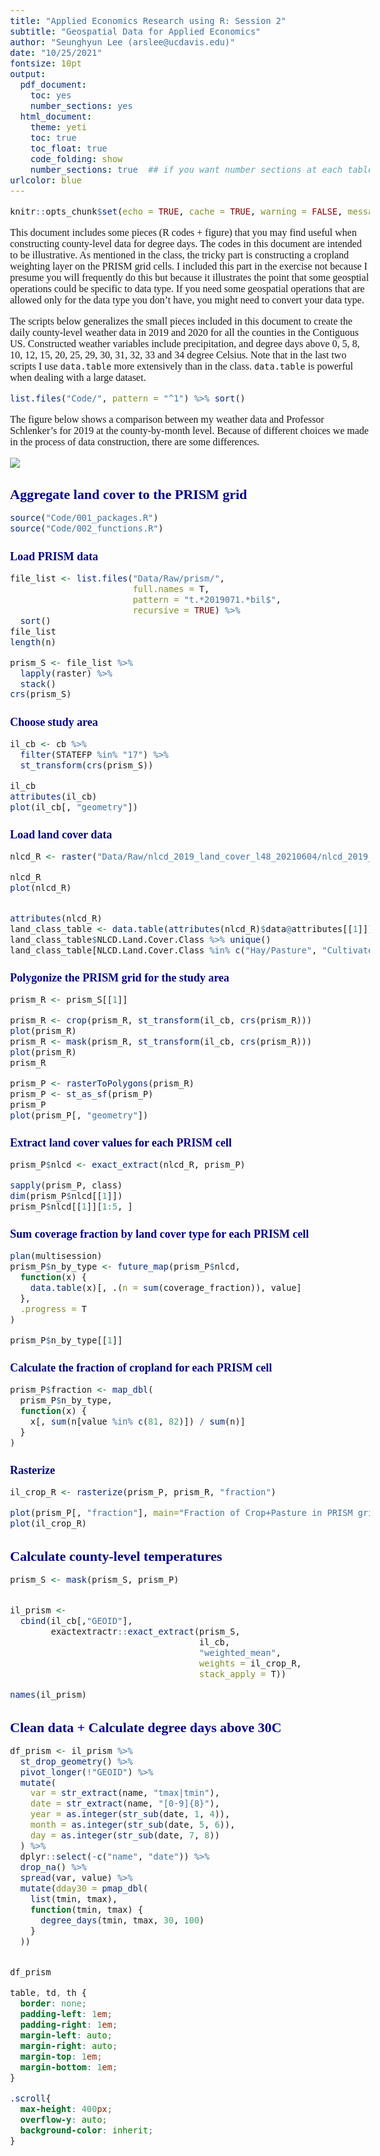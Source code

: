 ```yaml
---
title: "Applied Economics Research using R: Session 2"
subtitle: "Geospatial Data for Applied Economics"
author: "Seunghyun Lee (arslee@ucdavis.edu)"
date: "10/25/2021"
fontsize: 10pt
output:
  pdf_document:
    toc: yes
    number_sections: yes
  html_document:
    theme: yeti
    toc: true
    toc_float: true
    code_folding: show
    number_sections: true  ## if you want number sections at each table header
urlcolor: blue
---
```


```r
knitr::opts_chunk$set(echo = TRUE, cache = TRUE, warning = FALSE, message = FALSE, cache.lazy = FALSE)
```

This document includes some pieces (R codes + figure) that you may find useful when constructing county-level data for degree days. The codes in this document are intended to be illustrative. As mentioned in the class, the tricky part is constructing a cropland weighting layer on the PRISM grid cells. I included this part in the exercise not because I presume you will frequently do this but because it illustrates the point that some geosptial operations could be specific to data type. If you need some geospatial operations that are allowed only for the data type you don't have, you might need to convert your data type. 


The scripts below generalizes the small pieces included in this document to create the daily county-level weather data in 2019 and 2020 for all the counties in the Contiguous US. Constructed weather variables include precipitation, and degree days above 0, 5, 8, 10, 12, 15, 20, 25, 29, 30, 31, 32, 33 and 34 degree Celsius. Note that in the last two scripts I use `data.table` more extensively than in the class. `data.table` is powerful when dealing with a large dataset.


```r
list.files("Code/", pattern = "^1") %>% sort()
```

The figure below shows a comparison between my weather data and Professor Schlenker's for 2019 at the county-by-month level. Because of different choices we made in the process of data construction, there are some differences. 


![](Figure/compare_WS_SL_monthly_2019.png)

















# Aggregate land cover to the PRISM grid

```r
source("Code/001_packages.R")
source("Code/002_functions.R")

```

## Load PRISM data
```r
file_list <- list.files("Data/Raw/prism/",
                        full.names = T,
                        pattern = "t.*2019071.*bil$", 
                        recursive = TRUE) %>% 
  sort()
file_list
length(n)
```

```r
prism_S <- file_list %>% 
  lapply(raster) %>%
  stack()
crs(prism_S)
```

## Choose study area
```r
il_cb <- cb %>%
  filter(STATEFP %in% "17") %>% 
  st_transform(crs(prism_S))

il_cb
attributes(il_cb)
plot(il_cb[, "geometry"])
```

## Load land cover data

```r
nlcd_R <- raster("Data/Raw/nlcd_2019_land_cover_l48_20210604/nlcd_2019_land_cover_l48_20210604.img")

nlcd_R
plot(nlcd_R)


attributes(nlcd_R)
land_class_table <- data.table(attributes(nlcd_R)$data@attributes[[1]])
land_class_table$NLCD.Land.Cover.Class %>% unique()
land_class_table[NLCD.Land.Cover.Class %in% c("Hay/Pasture", "Cultivated Crops")]

```
    
    
    
    
    
    
    
## Polygonize the PRISM grid for the study area
    
    
```r
prism_R <- prism_S[[1]]

prism_R <- crop(prism_R, st_transform(il_cb, crs(prism_R)))
plot(prism_R)
prism_R <- mask(prism_R, st_transform(il_cb, crs(prism_R)))
plot(prism_R)
prism_R

prism_P <- rasterToPolygons(prism_R)
prism_P <- st_as_sf(prism_P)
prism_P
plot(prism_P[, "geometry"])
```
    
    
    
    
    
## Extract land cover values for each PRISM cell
```r
prism_P$nlcd <- exact_extract(nlcd_R, prism_P)
```

```r
sapply(prism_P, class)
dim(prism_P$nlcd[[1]])
prism_P$nlcd[[1]][1:5, ]

```


## Sum coverage fraction by land cover type for each PRISM cell
```r
plan(multisession)
prism_P$n_by_type <- future_map(prism_P$nlcd,
  function(x) {
    data.table(x)[, .(n = sum(coverage_fraction)), value]
  },
  .progress = T
)

prism_P$n_by_type[[1]]

```


## Calculate the fraction of cropland for each PRISM cell
```r
prism_P$fraction <- map_dbl(
  prism_P$n_by_type,
  function(x) {
    x[, sum(n[value %in% c(81, 82)]) / sum(n)]
  }
)

```

## Rasterize 

```r
il_crop_R <- rasterize(prism_P, prism_R, "fraction")


```

```r

plot(prism_P[, "fraction"], main="Fraction of Crop+Pasture in PRISM gridcell")
plot(il_crop_R)


```
    
    

# Calculate county-level temperatures 
```r
prism_S <- mask(prism_S, prism_P)


il_prism <-
  cbind(il_cb[,"GEOID"],
        exactextractr::exact_extract(prism_S,
                                     il_cb, 
                                     "weighted_mean", 
                                     weights = il_crop_R,
                                     stack_apply = T))
```


```r
names(il_prism)
```


# Clean data + Calculate degree days above 30C


```r

df_prism <- il_prism %>%
  st_drop_geometry() %>%
  pivot_longer(!"GEOID") %>%
  mutate(
    var = str_extract(name, "tmax|tmin"),
    date = str_extract(name, "[0-9]{8}"),
    year = as.integer(str_sub(date, 1, 4)),
    month = as.integer(str_sub(date, 5, 6)),
    day = as.integer(str_sub(date, 7, 8))
  ) %>%
  dplyr::select(-c("name", "date")) %>%
  drop_na() %>% 
  spread(var, value) %>%
  mutate(dday30 = pmap_dbl(
    list(tmin, tmax),
    function(tmin, tmax) {
      degree_days(tmin, tmax, 30, 100)
    }
  ))


df_prism

```
   
```css

table, td, th {
  border: none;
  padding-left: 1em;
  padding-right: 1em;
  margin-left: auto;
  margin-right: auto;
  margin-top: 1em;
  margin-bottom: 1em;
}

.scroll{
  max-height: 400px;
  overflow-y: auto;
  background-color: inherit;
}

```

<style type="text/css">

h1.title {
  text-align: center;
  font-size: 38px;
  color: DarkBlue;
  font-weight: bold;
}
h3.subtitle {
  text-align: center;
  font-size: 20px;
  color: DarkRed;
  font-weight: bold;
}
h4.author{
  text-align: right;
  font-size: 16px;
  font-weight: bold;
}
h4.date{
  text-align: right;
  font-size: 16px;
  font-weight: bold;
}
h1 { /* Header 1 */
  font-size: 22px;
  color: DarkBlue;
  font-weight: bold;
}
h2 { /* Header 2 */
  font-size: 18px;
  color: DarkBlue;
  font-weight: bold;
}
h3 { /* Header 3 */
  font-size: 14px;
  color: DarkBlue;
  font-weight: bold;
}

body{
  font-family: Times, serif;
  font-size: 16px;
}



</style>

    